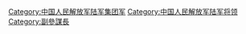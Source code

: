 [[Category:中国人民解放军陆军集团军|Category:中国人民解放军陆军集团军]]
[[Category:中国人民解放军陆军将领|Category:中国人民解放军陆军将领]]
[[Category:副參謀長|Category:副參謀長]]